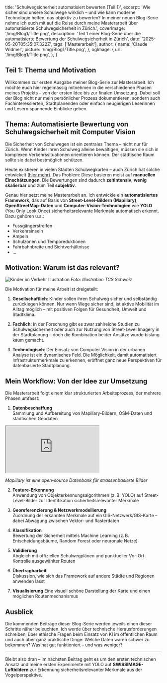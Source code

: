   title: 'Schulwegsicherheit automatisiert bewerten (Teil 1)',
  excerpt: 'Wie sicher sind unsere Schulwege wirklich – und wie kann moderne Technologie helfen, das objektiv zu bewerten? In meiner neuen Blog-Serie nehme ich euch mit auf die Reise durch meine Masterarbeit über automatisierte Schulwegsicherheit in Zürich.',
  coverImage: '/img/Blog1/Title.png',
  description: 'Teil 1 einer Blog-Serie über die automatisierte Bewertung der Schulwegsicherheit in Zürich',
  date: '2025-05-20T05:35:07.322Z',
  tags: ['Masterarbeit'],
  author: {
    name: 'Claude Widmer',
    picture: '/img/Blog1/Title.png',
  },
  ogImage: {
    url: '/img/Blog1/Title.png',
  },
}



## Teil 1: Thema und Motivation

Willkommen zur ersten Ausgabe meiner Blog-Serie zur Masterarbeit. Ich möchte euch hier regelmässig mitnehmen in die verschiedenen Phasen meines Projekts – von der ersten Idee bis zur finalen Umsetzung. Dabei soll der Blog nicht nur mein persönlicher Prozess dokumentieren, sondern auch Fachinteressierten, Stadtplanenden oder einfach neugierigen Leserinnen und Lesern spannende Einblicke geben.

## Thema: Automatisierte Bewertung von Schulwegsicherheit mit Computer Vision

Die Sicherheit von Schulwegen ist ein zentrales Thema – nicht nur für Zürich. Wenn Kinder ihren Schulweg alleine bewältigen, müssen sie sich in komplexen Verkehrssituationen orientieren können. Der städtische Raum sollte sie dabei bestmöglich schützen.

Heute existieren in vielen Städten Schulwegkarten – auch Zürich hat solche entwickelt ([hier mehr](https://www.stadt-zuerich.ch/schulen/de/organisation/schulwegsicherheit.html)). Das Problem: Diese basieren meist auf **manuellen Einschätzungen**. Die Bewertungen sind dadurch **zeitintensiv**, **wenig skalierbar** und zum Teil **subjektiv**.

Genau hier setzt meine Masterarbeit an. Ich entwickle ein **automatisiertes Framework**, das auf Basis von **Street-Level-Bildern (Mapillary)**, **OpenStreetMap-Daten** und **Computer-Vision-Technologien** wie **YOLO** (You Only Look Once) sicherheitsrelevante Merkmale automatisch erkennt. Dazu gehören u.a.:

- Fussgängerstreifen  
- Verkehrsinseln  
- Ampeln  
- Schulzonen und Temporeduktionen  
- Fahrbahnbreite und Sichtverhältnisse 
- ... 

## Motivation: Warum ist das relevant?

![Kinder im Verkehr Illustration](https://www.tcs.ch/mam/Digital-Media/Images/Illustrations/weblication/wThumbnails/die-strasse-und-ich-fussgaengerstreifen-9514cd287b1cc43g2a3d1ddd6e5be85b.webp)
*Foto: Illustration TCS Schweiz*

Die Motivation für meine Arbeit ist dreigeteilt:

1. **Gesellschaftlich**: Kinder sollen ihren Schulweg sicher und selbständig zurücklegen können. Nur wenn Wege sicher sind, ist aktive Mobilität im Alltag möglich – mit positiven Folgen für Gesundheit, Umwelt und Stadtklima.

2. **Fachlich**: In der Forschung gibt es zwar zahlreiche Studien zu Schulwegsicherheit oder auch zur Nutzung von Street-Level Imagery in der Stadtplanung – doch die Kombination beider Ansätze wurde bislang kaum gemacht.

3. **Technologisch**: Der Einsatz von Computer Vision in der urbanen Analyse ist ein dynamisches Feld. Die Möglichkeit, damit automatisiert Infrastrukturmerkmale zu erkennen, eröffnet ganz neue Perspektiven für datenbasierte Stadtplanung.

## Mein Workflow: Von der Idee zur Umsetzung

Die Masterarbeit folgt einem klar strukturierten Arbeitsprozess, der mehrere Phasen umfasst:

1. **Datenbeschaffung**  
   Sammlung und Aufbereitung von Mapillary-Bildern, OSM-Daten und städtischen Geodaten

   
<div class="responsive-iframe">
  <iframe
    src="https://www.mapillary.com/embed?map_style=Mapillary%20light&image_key=1453935251611353&x=0.5&y=0.5&style=split"
    allowfullscreen
  ></iframe>
</div>

*Mapillary ist eine open-source Datenbank für strassenbasierte Bilder*


2. **Feature-Erkennung**  
   Anwendung von Objekterkennungsalgorithmen (z. B. YOLO) auf Street-Level-Bilder zur Identifikation sicherheitsrelevanter Merkmale

3. **Georeferenzierung & Netzwerkmodellierung**  
   Zuordnung der erkannten Merkmale auf ein GIS-Netzwerk/GIS-Karte – dabei Abwägung zwischen Vektor- und Rasterdaten

4. **Klassifikation**  
   Bewertung der Sicherheit mittels Machine Learning (z. B. Entscheidungsbäume, Random Forest oder neuronale Netze)

5. **Validierung**  
   Abgleich mit offiziellen Schulwegplänen und punktueller Vor-Ort-Kontrolle ausgewählter Routen

6. **Übertragbarkeit**  
   Diskussion, wie sich das Framework auf andere Städte und Regionen anwenden lässt

7. **Visualisierung**
   Eine visuell schöne Darstellung der Karte und einen möglichen Routenmechanismus

## Ausblick

Die kommenden Beiträge dieser Blog-Serie werden jeweils einen dieser Schritte näher beleuchten. Ich werde über technische Herausforderungen schreiben, über ethische Fragen beim Einsatz von KI im öffentlichen Raum und auch über ganz praktische Dinge: Welche Daten waren schwer zu bekommen? Was hat gut funktioniert – und was weniger?

---

Bleibt also dran – im nächsten Beitrag geht es um den ersten technischen Ansatz und meine ersten Experimente mit YOLO auf **SWISSIMAGE-Luftbildern** zur Erkennung sicherheitsrelevanter Merkmale aus der Vogelperspektive.
